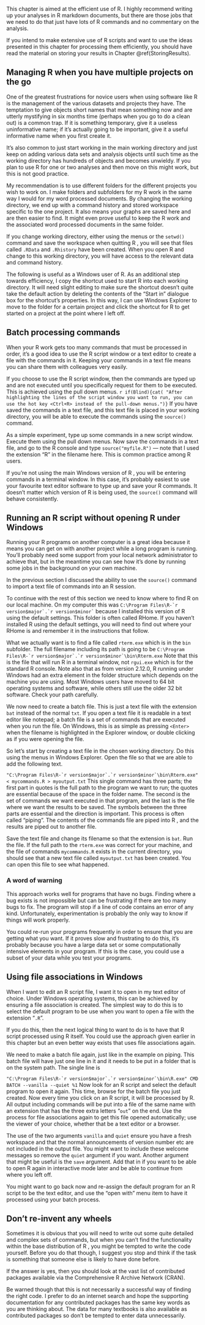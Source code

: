 ﻿This chapter is aimed at the efficient use of R. I highly recommend writing up your analyses in R markdown documents, but there are those jobs that we need to do that just have lots of R commands and no commentary on the analysis. 

If you intend to make extensive use of R scripts and want to use the ideas presented in this chapter for processing them efficiently, you should have read the material on storing
your results in Chapter \@ref(StoringResults).

## Managing R when you have multiple projects on the go

One of the greatest frustrations for novice users when using software
like R is the management of the various datasets and projects they have.
The temptation to give objects short names that mean something now and
are utterly mystifying in six months time (perhaps when you go to do a
clean out) is a common trap. If it is something temporary, give it a
useless uninformative name; if it’s actually going to be important, give
it a useful informative name when you first create it.

It’s also common to just start working in the main working directory and
just keep on adding various data sets and analysis objects until such
time as the working directory has hundreds of objects and becomes
unwieldy. If you plan to use R for one or two analyses and then move on
this might work, but this is not good practice.

My recommendation is to use different folders for the different projects
you wish to work on. I make folders and subfolders for my R work in the
same way I would for my word processed documents. By changing the
working directory, we end up with a command history and stored workspace
specific to the one project. It also means your graphs are saved here
and are then easier to find. It might even prove useful to keep the R
work and the associated word processed documents in the same folder.

If you change working directory, either using the menus or the
`setwd()` command and save the workspace when quitting R , you
will see that files called `.RData` and `.Rhistory` have been created. When you open R and change to this working directory,
you will have access to the relevant data and command history.

The following is useful as a Windows user of R. As an additional step
towards efficiency, I copy the shortcut used to start R into each
working directory. It will need slight editing to make sure the shortcut
doesn’t quite take the default action by deleting the contents of the
“Start in" dialogue box for the shortcut’s properties. In this way, I
can use Windows Explorer to move to the folder for a certain project and
click the shortcut for R to get started on a project at the point where
I left off.

## Batch processing commands

When your R work gets too many commands that must be processed in order,
it’s a good idea to use the R script window or a text editor to create a
file with the commands in it. Keeping your commands in a text file means
you can share them with colleagues very easily.

If you choose to use the R script window, then the commands are typed up
and are not executed until you specifically request for them to be
executed. This is achieved using the pull down menus. `r if(Blind){cat( "After highlighting the lines of the script window you want to run, you can use the hot key <Ctrl+R> instead of the pull-down menus.")}` If you have saved the commands in a text file, and this text file is
placed in your working directory, you will be able to execute the
commands using the `source()` command.

As a simple experiment, type up some commands in a new script window.
Execute them using the pull down menus. Now save the commands in a text
file, and go to the R console and type `source("myfile.R")` —
note that I used the extension “R" in the filename here. This is common
practice among R users.

If you’re not using the main Windows version of R , you will be entering
commands in a terminal window. In this case, it’s probably easiest to
use your favourite text editor software to type up and save your R
commands. It doesn’t matter which version of R is being used, the
`source()` command will behave consistently.

## Running an R script without opening R under Windows

Running your R programs on another computer is a great idea because it
means you can get on with another project while a long program is
running. You’ll probably need some support from your local network
administrator to achieve that, but in the meantime you can see how it’s
done by running some jobs in the background on your own machine.

In the previous section I discussed the ability to use the
`source()` command to import a text file of commands into an R
session.

To continue with the rest of this section we need to know where to find
R on our local machine. On my computer this was ``C:\Program Files\R-`r version$major`.`r version$minor` ``  because I installed this version of R using the default settings. This
folder is often called RHome. If you haven’t installed R using the
default settings, you will need to find out where your RHome is and
remember it in the instructions that follow.

What we actually want is to find a file called `rterm.exe` which is in the `bin` subfolder. The full filename including
its path is going to be ```C:\Program Files\R-`r version$major`.`r version$minor`\bin\Rterm.exe``` Note that this is the
file that will run R in a terminal window, not `rgui.exe` which is for the standard R console. Note also that as from version
2.12.0, R running under Windows had an extra element in the folder
structure which depends on the machine you are using. Most Windows users
have moved to 64 bit operating systems and software, while others
still use the older 32 bit software. Check your path carefully.

We now need to create a batch file. This is just a text file with the
extension `bat` instead of the normal `txt`. If you
open a text file it is readable in a text editor like notepad; a batch
file is a set of commands that are executed when you run the file. On
Windows, this is as simple as pressing `<Enter>` when the filename is highlighted in the Explorer window, or double clicking as if
you were opening the file.

So let’s start by creating a text file in the chosen working directory.
Do this using the menus in Windows Explorer. Open the file so that we
are able to add the following text.

```"C:\Program Files\R-`r version$major`.`r version$minor`\bin\Rterm.exe" < mycommands.R > myoutput.txt``` This single command has three parts; the first part in quotes is the
full path to the program we want to run; the quotes are essential because of the space in the folder name.
The second is the set of commands we want executed in that program, and
the last is the file where we want the results to be saved. The symbols
between the three parts are essential and the direction is important.
This process is often called “piping". The contents of the commands file
are piped into R , and the results are piped out to another file.

Save the text file and change its filename so that the extension is
`bat`. Run the file. If the full path to the
`rterm.exe` was correct for your machine, and the file of
commands `mycommands.R` exists in the current directory, you
should see that a new text file called `myoutput.txt` has been
created. You can open this file to see what happened.

### A word of warning

This approach works well for programs that have no bugs. Finding where a
bug exists is not impossible but can be frustrating if there are too
many bugs to fix. The program will stop if a line of code contains an
error of any kind. Unfortunately, experimentation is probably the only
way to know if things will work properly.

You could re-run your programs frequently in order to ensure that you
are getting what you want. If it proves slow and frustrating to do this,
it’s probably because you have a large data set or some computationally
intensive elements in your program. If this is the case, you could use a
subset of your data while you test your programs.

## Using file associations in Windows

When I want to edit an R script file, I want it to open in my text
editor of choice. Under Windows operating systems, this can be achieved
by ensuring a file association is created. The simplest way to do this
is to select the default program to be use when you want to open a file
with the extension “`.R`".

If you do this, then the next logical thing to want to do is to have
that R script processed using R itself. You could use the approach given
earlier in this chapter but an even better way exists that uses file
associations again.

We need to make a batch file again, just like in the example on piping.
This batch file will have just one line in it and it needs to be put in
a folder that is on the system path. The single line is

```"C:\Program Files\R-`r version$major`.`r version$minor`\bin\R.exe" CMD BATCH --vanilla --quiet %1``` Now look for an R script and select the default program to open it
again. This time, browse for the batch file you just created. Now every
time you click on an R script, it will be processed by R. All output
including commands will be put into a file of the same name with an
extension that has the three extra letters “`out`" on the end. Use the process for file associations again to get this file opened
automatically; use the viewer of your choice, whether that be a text
editor or a browser.

The use of the two arguments `vanilla` and `quiet` ensure you have a fresh workspace and that the normal announcements of
version number etc are not included in the output file. You might want
to include these welcome messages so remove the `quiet` argument if you want. Another argument that might be useful is the
`save` argument. Add that in if you want to be able to open R
again in interactive mode later and be able to continue from where you
left off.

You might want to go back now and re-assign the default program for an R
script to be the text editor, and use the “open with" menu item to have
it processed using your batch process.

## Don’t re-invent any wheels

Sometimes it is obvious that you will need to write out some quite
detailed and complex sets of commands, but when you can’t find the
functionality within the base distribution of R , you might be tempted
to write the code yourself. Before you do that though, I suggest you
stop and think if the task is something that someone else is likely to
have done before.

If the answer is yes, then you should look at the vast list of
contributed packages available via the Comprehensive R Archive Network
(CRAN).

Be warned though that this is not necessarily a successful way of
finding the right code. I prefer to do an internet search and hope the
supporting documentation for any contributed packages has the same key
words as you are thinking about. The data for many textbooks is also
available as contributed packages so don’t be tempted to enter data
unnecessarily. 

